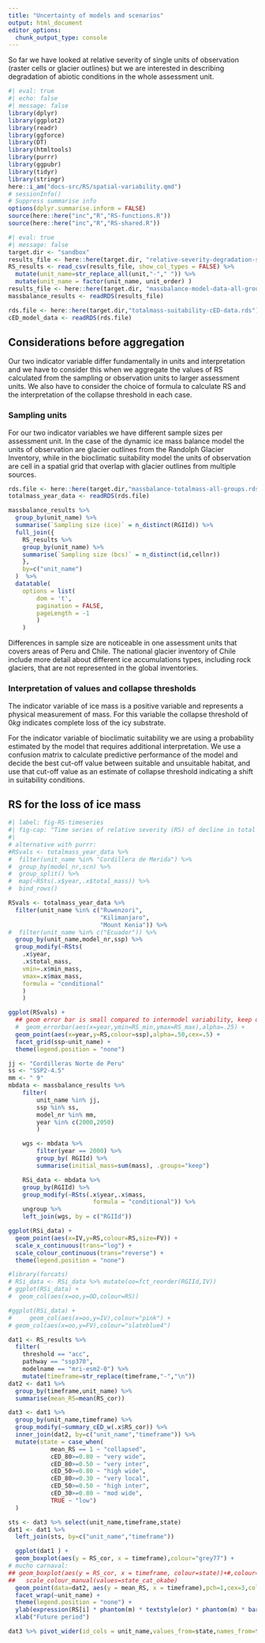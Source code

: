 ```yaml
---
title: "Uncertainty of models and scenarios"
output: html_document
editor_options: 
  chunk_output_type: console
---
```


So far we have looked at relative severity of single units of observation (raster cells or glacier outlines) but we are interested in describing degradation of abiotic conditions in the whole assessment unit.

```r
#| eval: true
#| echo: false
#| message: false
library(dplyr)
library(ggplot2)
library(readr)
library(ggforce)
library(DT)
library(htmltools)
library(purrr)
library(ggpubr)
library(tidyr)
library(stringr)
here::i_am("docs-src/RS/spatial-variability.qmd")
# sessionInfo()
# Suppress summarise info
options(dplyr.summarise.inform = FALSE)
source(here::here("inc","R","RS-functions.R"))
source(here::here("inc","R","RS-shared.R"))
```

```r
#| eval: true
#| message: false
target.dir <- "sandbox"
results_file <- here::here(target.dir, "relative-severity-degradation-suitability-all-tropical-glaciers.csv")
RS_results <- read_csv(results_file, show_col_types = FALSE) %>% 
  mutate(unit_name=str_replace_all(unit,"-"," ")) %>%
  mutate(unit_name = factor(unit_name, unit_order) )
results_file <- here::here(target.dir, "massbalance-model-data-all-groups.rds")
massbalance_results <- readRDS(results_file)

rds.file <- here::here(target.dir,"totalmass-suitability-cED-data.rds")
cED_model_data <- readRDS(rds.file)
```

## Considerations before aggregation

Our two indicator variable differ fundamentally in units and interpretation and we have to consider this when we aggregate the values of RS calculated from the sampling or observation units to larger assessment units. We also have to consider the choice of formula to calculate RS and the interpretation of the collapse threshold in each case.

### Sampling units

For our two indicator variables we have different sample sizes per assessment unit. In the case of the dynamic ice mass balance model the units of observation are glacier outlines from the Randolph Glacier Inventory, while in the bioclimatic suitability model the units of observation are cell in a spatial grid that overlap with glacier outlines from multiple sources. 

```r
rds.file <- here::here(target.dir,"massbalance-totalmass-all-groups.rds")
totalmass_year_data <- readRDS(rds.file) 

massbalance_results %>% 
  group_by(unit_name) %>% 
  summarise(`Sampling size (ice)` = n_distinct(RGIId)) %>%
  full_join({
    RS_results %>% 
    group_by(unit_name) %>% 
    summarise(`Sampling size (bcs)` = n_distinct(id,cellnr))
    },
    by=c("unit_name")
  )  %>% 
  datatable(
    options = list(
        dom = 't', 
        pagination = FALSE, 
        pageLength = -1
        )
    ) 

```

Differences in sample size are noticeable in one assessment units that covers areas of Peru and Chile.  The national glacier inventory of Chile include more detail about different ice accumulations types, including rock glaciers, that are not represented in the global inventories.



### Interpretation of values and collapse thresholds

The indicator variable of ice mass is a positive variable and represents a physical measurement of mass. For this variable the  collapse threshold of $0 kg$ indicates complete loss of the icy substrate. 

For the indicator variable of bioclimatic suitability we are using a probability estimated by the model that requires additional interpretation. We use a confusion matrix to calculate predictive performance of the model and decide the best cut-off value between suitable and unsuitable habitat, and use that cut-off value as an estimate of collapse threshold indicating a shift in suitability conditions.

## RS for the loss of ice mass




```r
#| label: fig-RS-timeseries
#| fig-cap: "Time series of relative severity (RS) of decline in total ice mass for different assessment units (columns) and three future scenarios (rows) based on a collapse threshold of $0 kg$ of ice. The points represents values calculated for 12 different global circulation models."
#| 
# alternative with purrr:
#RSvals <- totalmass_year_data %>% 
#  filter(unit_name %in% "Cordillera de Merida") %>%
#  group_by(model_nr,scn) %>% 
#  group_split() %>%
#  map(~RSts(.x$year,.x$total_mass)) %>% 
#  bind_rows()

RSvals <- totalmass_year_data %>% 
  filter(unit_name %in% c("Ruwenzori",
                          "Kilimanjaro", 
                          "Mount Kenia")) %>%
#  filter(unit_name %in% c("Ecuador")) %>%
  group_by(unit_name,model_nr,ssp) %>% 
  group_modify(~RSts(
    .x$year,
    .x$total_mass,
    vmin=.x$min_mass,
    vmax=.x$max_mass,
    formula = "conditional"
    )
    ) 

ggplot(RSvals) +
  ## geom error bar is small compared to intermodel variability, keep out of the plot
  #  geom_errorbar(aes(x=year,ymin=RS_min,ymax=RS_max),alpha=.25) +
  geom_point(aes(x=year,y=RS,colour=ssp),alpha=.50,cex=.5) +
  facet_grid(ssp~unit_name) +
  theme(legend.position = "none")

```

```r
jj <- "Cordilleras Norte de Peru"
ss <- "SSP2-4.5"
mm <- " 9"
mbdata <- massbalance_results %>% 
    filter(
        unit_name %in% jj,
        ssp %in% ss,
        model_nr %in% mm,
        year %in% c(2000,2050)
        ) 

    wgs <- mbdata %>% 
        filter(year == 2000) %>% 
        group_by( RGIId) %>% 
        summarise(initial_mass=sum(mass), .groups="keep") 

    RSi_data <- mbdata %>% 
    group_by(RGIId) %>% 
    group_modify(~RSts(.x$year,.x$mass,
                        formula = "conditional")) %>%
    ungroup %>% 
    left_join(wgs, by = c("RGIId"))

ggplot(RSi_data) + 
  geom_point(aes(x=IV,y=RS,colour=RS,size=FV)) + 
  scale_x_continuous(trans="log") + 
  scale_colour_continuous(trans="reverse") + 
  theme(legend.position = "none")

#library(forcats)
# RSi_data <- RSi_data %>% mutate(oo=fct_reorder(RGIId,IV))
# ggplot(RSi_data) + 
#  geom_col(aes(x=oo,y=OD,colour=RS)) 

#ggplot(RSi_data) + 
#     geom_col(aes(x=oo,y=IV),colour="pink") + 
# geom_col(aes(x=oo,y=FV),colour="slateblue4")

```

```r
dat1 <- RS_results %>% 
  filter(
    threshold == "acc",
    pathway == "ssp370",
    modelname == "mri-esm2-0") %>% 
    mutate(timeframe=str_replace(timeframe,"-","\n"))
dat2 <- dat1 %>% 
  group_by(timeframe,unit_name) %>% 
  summarise(mean_RS=mean(RS_cor))

dat3 <- dat1 %>% 
  group_by(unit_name,timeframe) %>% 
  group_modify(~summary_cED_w(.x$RS_cor)) %>%
  inner_join(dat2, by=c("unit_name","timeframe")) %>%
  mutate(state = case_when(
            mean_RS == 1 ~ "collapsed",
            cED_80>=0.80 ~ "very wide",
            cED_80>=0.50 ~ "very inter",
            cED_50>=0.80 ~ "high wide",
            cED_80>=0.30 ~ "very local",
            cED_50>=0.50 ~ "high inter",
            cED_30>=0.80 ~ "mod wide",
            TRUE ~ "low")
  )


```

```r
sts <- dat3 %>% select(unit_name,timeframe,state)
dat1 <- dat1 %>% 
  left_join(sts, by=c("unit_name","timeframe"))

  ggplot(dat1 ) +
  geom_boxplot(aes(y = RS_cor, x = timeframe),colour="grey77") +
# mucho carnaval:  
## geom_boxplot(aes(y = RS_cor, x = timeframe, colour=state))+#,colour="grey77") +
##   scale_colour_manual(values=state_cat_okabe) 
  geom_point(data=dat2, aes(y = mean_RS, x = timeframe),pch=1,cex=3,colour="grey22") +
  facet_wrap(~unit_name) +
  theme(legend.position = "none") +
  ylab(expression(RS[i] * phantom(m) * textstyle(or) * phantom(m) * bar(RS))) +
  xlab("Future period") 
```


```r
dat3 %>% pivot_wider(id_cols = unit_name,values_from=state,names_from=timeframe)
```

